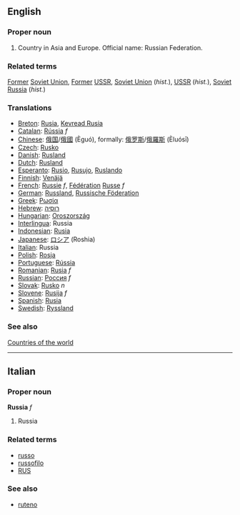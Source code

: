 ==English==
===Proper noun===
# Country in Asia and Europe. Official name: Russian Federation.

===Related terms===
[[Former]] [[Soviet Union]], [[Former]] [[USSR]], [[Soviet Union]] (''hist.''), [[USSR]] (''hist.''), [[Soviet Russia]] (''hist.'')

===Translations===
*[[Breton]]: [[Rusia]], [[Kevread Rusia]]
*[[Catalan]]: [[Rússia]] ''f''
*[[Chinese]]: [[俄国]]/[[俄國]] (Èguó), formally: [[俄罗斯]]/[[俄羅斯]] (Èluósī)
*[[Czech]]: [[Rusko]]
*[[Danish]]: [[Rusland]]
*[[Dutch]]: [[Rusland]]
*[[Esperanto]]: [[Rusio]], [[Rusujo]], [[Ruslando]]
*[[Finnish]]: [[Venäjä]]
*[[French]]: [[Russie]] ''f'', [[Fédération]] [[Russe]] ''f''
*[[German]]: [[Russland]], [[Russische Föderation]]
*[[Greek]]: [[Ρωσία]]
*[[Hebrew]]: [[רוסיה]]
*[[Hungarian]]: [[Oroszország]]
*[[Interlingua]]: Russia
*[[Indonesian]]: [[Rusia]]
*[[Japanese]]: [[ロシア]] (Roshia)
*[[Italian]]: Russia
*[[Polish]]: [[Rosja]]
*[[Portuguese]]: [[Rússia]]
*[[Romanian]]: [[Rusia]] ''f''
*[[Russian]]: [[Россия]] ''f''
*[[Slovak]]: [[Rusko]] ''n''
*[[Slovene]]: [[Rusija]] ''f''
*[[Spanish]]: [[Rusia]]
*[[Swedish]]: [[Ryssland]]

===See also===
[[Countries of the world]]
----

==Italian==
===Proper noun===
'''Russia''' ''f''

# Russia

===Related terms===
*[[russo]]
*[[russofilo]]
*[[RUS]]

===See also===
*[[ruteno]]